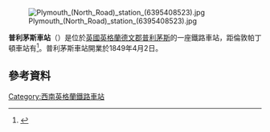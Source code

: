 [[File:Plymouth_(North_Road)_station_(6395408523).jpg|thumb]]

'''普利茅斯車站'''（{{lang-en|Plymouth railway station}}）是位於[[英國|英國]][[英格蘭|英格蘭]][[德文郡|德文郡]][[普利茅斯|普利茅斯]]的一座鐵路車站，距倫敦帕丁頓車站有{{convert|225.75|mi|km|0}}<ref name=GBTT135>{{cite web|title = National Rail Timetable 135 (Summer 2014)|publisher = Network Rail|url = http://www.networkrail.co.uk/browse%20documents/eNRT/May14/timetables/Table%20135.pdf|format = [[PDF|PDF]]|accessdate = 2014-07-06|archive-url = https://web.archive.org/web/20150110055108/http://www.networkrail.co.uk/browse%20documents/eNRT/May14/timetables/Table%20135.pdf|archive-date = 2015-01-10|dead-url = yes}}</ref>。普利茅斯車站開業於1849年4月2日。

== 參考資料 ==
<references />



{{英國鐵路小作品}}
[[Category:西南英格蘭鐵路車站|Category:西南英格蘭鐵路車站]]